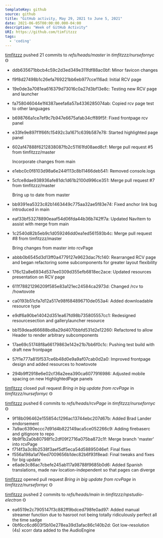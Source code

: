 ---
templateKey: github
source: github
title: "GitHub activity, May 29, 2021 to June 5, 2021"
date: 2021-06-05T00:00:00.000-04:00
description: "Week of GitHub Activity"
URI: https://github.com/timfitzzz
tags: 
  - 'coding'
---

[timfitzzz](https://github.com/timfitzzz) pushed 21 commits to _refs/heads/master_ in _timfitzzz/nursefornyc_ Ꙫ  
* ddb635671bbcb4c59c2d3ed349e311fdf88ac0bf: Minor favicon changes  
* f9f8d27498b1c26efa769221bb6eb977cce116ad: Initial RCV page  
* 19e0de3a7081ea616379d73016c0a27d3bf13e8c: Testing new RCV page and launcher  
* fa758046044e1f4387aeefa6a57a4336285074ab: Copied rcv page test to other languages  
* b698766a1ce7ef9c7b947e6675afab34cff89f5f: Fixed frontpage rcv panel  
* e33fe9e897f1f66fc15492c3a1671c639b587e78: Started highlighted page panel  
* 602af47888f6212838087fb2c51161fd08aed8cf: Merge pull request #5 from timfitzzz/master
  
  Incorporate changes from main  
* e1ebc0c0f8103d98a6e244f113c8b11466deb541: Removed console.logs  
* 5cfce8dae938936afe81dc1d61b2100d996ce351: Merge pull request #7 from timfitzzz/master
  
  Bring up to date from master  
* bb9391ea5323c82b1463449c775aa32ae5f83e74: Fixed anchor link bug introduced in main  
* eaf33bf53278890eaaf54d06fda44b36b742ff7a: Updated NavItem to assist with merge from main  
* 1c2540d82b5eb9c1d059246dd0ea1ed561593b4c: Merge pull request #8 from timfitzzz/master
  
  Bring changes from master into rcvPage  
* abbb0b6545d3d13ff0a4779127e9623dac7fc140: Rearranged RCV page and began refactoring some subcomponents for greater layout flexibility  
* 176c12a8e6934d537ee0309d355efb6818ec2ace: Updated resources presentation on RCV page  
* 611f78821296209f585e83a121ec24584ca2973d: Changed /rcv to /howtovote  
* ca0193b51cfa7d12a517e98f684896710de053a4: Added downloadable resource type  
* e9df6a90be14042d351ea67fd98b735805557cc1: Redesigned resourcesection and gallerylauncher resource  
* bb159dead66688bd8a29d4070bbfd531d2e12260: Refactored to allow Header to render arbitrary subcomponents  
* 17ae69c51748f8a66179863e142e21b7bb6f0c1c: Pushing test build with draft new frontpage  
* 57f1e777a815f537ce6b48d0e9a9af07cab0d2a0: Improved frontpage design and added resources to howtovote  
* 294b9ff2918e6e02cf36a2eea390ca6077916986: Adjusted mobile spacing on new HighlightedPage panels  

[timfitzzz](https://github.com/timfitzzz) closed pull request _Bring in big update from rcvPage_ in _timfitzzz/nursefornyc_ Ꙫ  

[timfitzzz](https://github.com/timfitzzz) pushed 6 commits to _refs/heads/rcvPage_ in _timfitzzz/nursefornyc_ Ꙫ  
* 9f18b096462e155854c1296ac13744ebc207d67b: Added Brad Lander endorsement  
* 7a9ac6390eccc7d91d4b822149aca5ce052266c9: Adding firebaserc and gitignore to repo  
* 9b9f1b2a0b80798f1c2df09f2716a075ba872c1f: Merge branch 'master' into rcvPage  
* f714f3a3c8b2538f3aef5df5eca54d58895046ef: Final fixes  
* f556a198a1af76ed7009656b1dec82b6f93f8ead: Final tweaks and fixes for big update  
* e6ade3c86ac7cbefe245ab117a98788f9685b0d6: Added Spanish translations, made nav location-independent so that pages can diverge  

[timfitzzz](https://github.com/timfitzzz) opened pull request _Bring in big update from rcvPage_ in _timfitzzz/nursefornyc_ Ꙫ  

[timfitzzz](https://github.com/timfitzzz) pushed 2 commits to _refs/heads/main_ in _timfitzzz/npstudio-electron_ Ꙫ  
* ea6519e2c7905147f3c882ff9bdced798fe0ad97: Added manual streamer function due to hasroot not being totally ridiculously perfect all the time sadge  
* 0bf6cc6cd603f5b10e278ea39d3afac86c140b2d: Got low-resolution (4s) xcorr data added to the AudioEngine  

